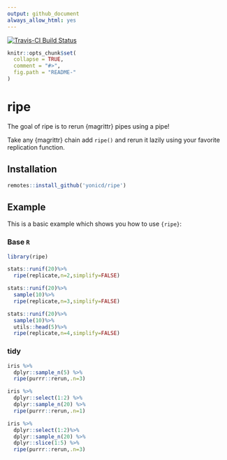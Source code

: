 ```yaml
---
output: github_document
always_allow_html: yes
---
```


<!-- README.md is generated from README.Rmd. Please edit that file -->

[![Travis-CI Build Status](https://travis-ci.org/yonicd/ripe.svg?branch=master)](https://travis-ci.org/yonicd/ripe)

```r
knitr::opts_chunk$set(
  collapse = TRUE,
  comment = "#>",
  fig.path = "README-"
)
```

# ripe

The goal of ripe is to rerun {magrittr} pipes using a pipe!

Take any {magrittr} chain add `ripe()` and rerun it lazily using your favorite replication function. 

## Installation

```r
remotes::install_github('yonicd/ripe')
```

## Example

This is a basic example which shows you how to use `{ripe}`:

### Base `R`

```r
library(ripe)

stats::runif(20)%>%
  ripe(replicate,n=2,simplify=FALSE)

stats::runif(20)%>%
  sample(10)%>%
  ripe(replicate,n=3,simplify=FALSE)

stats::runif(20)%>%
  sample(10)%>%
  utils::head(5)%>%
  ripe(replicate,n=4,simplify=FALSE)

```
 
### tidy
 
```r
iris %>% 
  dplyr::sample_n(5) %>% 
  ripe(purrr::rerun,.n=3)

iris %>% 
  dplyr::select(1:2) %>% 
  dplyr::sample_n(20) %>% 
  ripe(purrr::rerun,.n=1)

iris %>% 
  dplyr::select(1:2)%>% 
  dplyr::sample_n(20) %>% 
  dplyr::slice(1:5) %>%
  ripe(purrr::rerun,.n=3)
```
